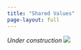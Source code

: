 ```yaml
---
title: "Shared Values"
page-layout: full
---
```


*Under construction*
![](/figs/workflow-infographics/Wordcloud.PNG)